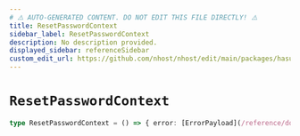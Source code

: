 ```yaml
---
# ⚠️ AUTO-GENERATED CONTENT. DO NOT EDIT THIS FILE DIRECTLY! ⚠️
title: ResetPasswordContext
sidebar_label: ResetPasswordContext
description: No description provided.
displayed_sidebar: referenceSidebar
custom_edit_url: https://github.com/nhost/nhost/edit/main/packages/hasura-auth-js/src/machines/reset-password.ts#L9
---
```


# `ResetPasswordContext`

```ts
type ResetPasswordContext = () => { error: [ErrorPayload](/reference/docgen/javascript/auth/types/error-payload) | null }
```
